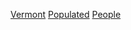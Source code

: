 {{container category}}
[[Category:依州份劃分的美國各聚居地人物|Vermont]]
[[Category:佛蒙特州人|Populated]]
[[Category:佛蒙特州聚居地|People]]